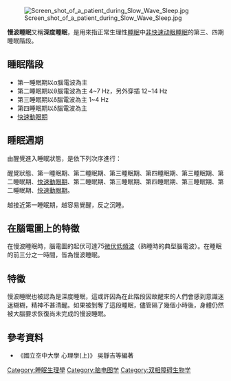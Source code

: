 {{Onesource |time=2013-05-08T02:09:03+00:00 }}
[[File:Screen_shot_of_a_patient_during_Slow_Wave_Sleep.jpg|thumb]]

'''慢波睡眠'''又稱'''深度睡眠'''，是用來指正常生理性[[睡眠|睡眠]]中[[非快速动眼睡眠|非快速动眼睡眠]]的第三、四期睡眠階段。

==睡眠階段==

*第一睡眠期以α腦電波為主
*第二睡眠期以θ腦電波為主 4~7 Hz，另外穿插 12~14 Hz
*第三睡眠期以δ腦電波為主 1~4 Hz
*第四睡眠期以δ腦電波為主
*[[快速動眼期|快速動眼期]]

==睡眠週期==

由醒覺進入睡眠狀態，是依下列次序進行：

醒覺狀態、第一睡眠期、第二睡眠期、第三睡眠期、第四睡眠期、第三睡眠期、第二睡眠期、[[快速動眼期|快速動眼期]]、第二睡眠期、第三睡眠期、第四睡眠期、第三睡眠期、第二睡眠期、[[快速動眼期|快速動眼期]]。

越接近第一睡眠期，越容易覺醒，反之沉睡。

==在腦電圖上的特徵==

在慢波睡眠時，腦電圖的起伏可達75[[微伏|微伏]][[低頻波|低頻波]]（熟睡時的典型腦電波）。在睡眠的前三分之一時間，皆為慢波睡眠。

==特徵==

慢波睡眠也被認為是深度睡眠，這或許因為在此階段因故醒來的人們會感到意識迷迷糊糊，精神不甚清醒。如果被剝奪了這段睡眠，儘管隔了幾個小時後，身體仍然被大腦要求恢復尚未完成的慢波睡眠。

==參考資料==
*《國立空中大學 心理學(上)》 吳靜吉等編著

{{睡眠}}

{{Authority control}}
[[Category:睡眠生理學|Category:睡眠生理學]]
[[Category:脑电图学|Category:脑电图学]]
[[Category:双相障碍生物学|Category:双相障碍生物学]]